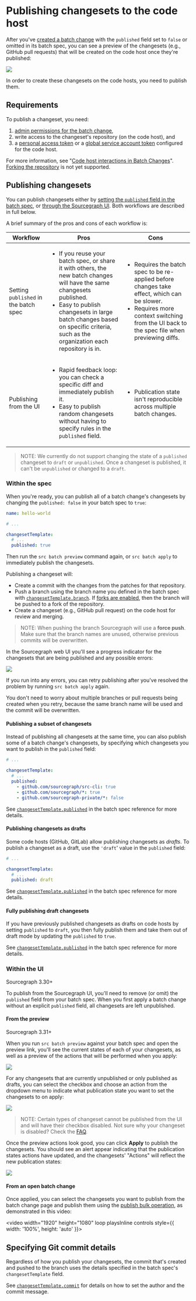 # Publishing changesets to the code host

After you've [created a batch change](/batch_changes/how-tos/creating_a_batch_change) with the `published` field set to `false` or omitted in its batch spec, you can see a preview of the changesets (e.g., GitHub pull requests) that will be created on the code host once they're published:

<img src="https://sourcegraphstatic.com/docs/images/batch_changes/browser_batch_created.png" />

In order to create these changesets on the code hosts, you need to publish them.

## Requirements

To publish a changeset, you need:

1. [admin permissions for the batch change](/batch_changes/explanations/permissions_in_batch_changes#permission-levels-for-batch-changes),
1. write access to the changeset's repository (on the code host), and
1. a [personal access token](/batch_changes/how-tos/configuring_credentials#personal-access-tokens) or a [global service account token](/batch_changes/how-tos/configuring_credentials#global-service-account-tokens) configured for the code host.

For more information, see "[Code host interactions in Batch Changes](/batch_changes/explanations/permissions_in_batch_changes#code-host-interactions-in-batch-changes)".
[Forking the repository](/batch_changes/explanations/introduction_to_batch_changes#known-issues) is not yet supported.

## Publishing changesets

You can publish changesets either by [setting the `published` field in the batch spec](#within-the-spec), or [through the Sourcegraph UI](#within-the-ui). Both workflows are described in full below.

A brief summary of the pros and cons of each workflow is:

<table class="publishing-changesets">
  <thead>
    <tr>
      <th>Workflow</th>
      <th>Pros</th>
      <th>Cons</th>
    </tr>
  </thead>
  <tbody>
    <tr>
      <td>
        <div>
          Setting <code>published</code> in the batch spec
        </div>
      </td>
      <td>
        <ul>
          <li>
            If you reuse your batch spec, or share it with others, the new batch changes will have the same changesets published.
          </li>
          <li>
            Easy to publish changesets in large batch changes based on specific criteria, such as the organization each repository is in.
          </li>
        </ul>
      </td>
      <td>
        <ul>
          <li>
            Requires the batch spec to be re-applied before changes take effect, which can be slower.
          </li>
          <li>
            Requires more context switching from the UI back to the spec file when previewing diffs.
          </li>
        </ul>
      </td>
    </tr>
    <tr>
      <td>
        <div>
          Publishing from the UI
        </div>
      </td>
      <td>
        <ul>
          <li>
            Rapid feedback loop: you can check a specific diff and immediately publish it.
          </li>
          <li>
            Easy to publish random changesets without having to specify rules in the <code>published</code> field.
          </li>
        </ul>
      </td>
      <td>
        <ul>
          <li>
            Publication state isn't reproducible across multiple batch changes.
          </li>
        </ul>
      </td>
    </tr>
  </tbody>
</table>

>NOTE: We currently do not support changing the state of a `published` changeset to `draft` or `unpublished`. Once a changeset is published, it can't be `unpublished` or changed to a `draft`.

### Within the spec

When you're ready, you can publish all of a batch change's changesets by changing the `published: false` in your batch spec to `true`:

```yaml
name: hello-world

# ...

changesetTemplate:
  # ...
  published: true
```

Then run the `src batch preview` command again, or `src batch apply` to immediately publish the changesets.

Publishing a changeset will:

- Create a commit with the changes from the patches for that repository.
- Push a branch using the branch name you defined in the batch spec with [`changesetTemplate.branch`](/batch_changes/references/batch_spec_yaml_reference#changesettemplate-branch). If [forks are enabled](/admin/config/batch_changes#forks), then the branch will be pushed to a fork of the repository.
- Create a changeset (e.g., GitHub pull request) on the code host for review and merging.

> NOTE: When pushing the branch Sourcegraph will use a **force push**. Make sure that the branch names are unused, otherwise previous commits will be overwritten.

In the Sourcegraph web UI you'll see a progress indicator for the changesets that are being published and any possible errors:

<img src="https://sourcegraphstatic.com/docs/images/batch_changes/publishing_changesets_viewing_progress_and_errors.png" />

If you run into any errors, you can retry publishing after you've resolved the problem by running `src batch apply` again.

You don't need to worry about multiple branches or pull requests being created when you retry, because the same branch name will be used and the commit will be overwritten.

#### Publishing a subset of changesets

Instead of publishing all changesets at the same time, you can also publish some of a batch change's changesets, by specifying which changesets you want to publish in the `published` field:

```yaml
# ...

changesetTemplate:
  # ...
  published:
    - github.com/sourcegraph/src-cli: true
    - github.com/sourcegraph/*: true
    - github.com/sourcegraph-private/*: false
```

See [`changesetTemplate.published`](/batch_changes/references/batch_spec_yaml_reference#changesettemplate-published) in the batch spec reference for more details.

#### Publishing changesets as drafts

Some code hosts (GitHub, GitLab) allow publishing changesets as _drafts_. To publish a changeset as a draft, use the `'draft`' value in the `published` field:

```yaml
# ...

changesetTemplate:
  # ...
  published: draft
```

See [`changesetTemplate.published`](/batch_changes/references/batch_spec_yaml_reference#changesettemplate-published) in the batch spec reference for more details.

#### Fully publishing draft changesets

If you have previously published changesets as drafts on code hosts by setting `published` to `draft`, you then fully publish them and take them out of draft mode by updating the `published` to `true`.

See [`changesetTemplate.published`](/batch_changes/references/batch_spec_yaml_reference#changesettemplate-published) in the batch spec reference for more details.

### Within the UI

<span class="badge badge-note">Sourcegraph 3.30+</span>

To publish from the Sourcegraph UI, you'll need to remove (or omit) the `published` field from your batch spec. When you first apply a batch change without an explicit `published` field, all changesets are left unpublished.

#### From the preview

<span class="badge badge-note">Sourcegraph 3.31+</span>

When you run `src batch preview` against your batch spec and open the preview link, you'll see the current states of each of your changesets, as well as a preview of the actions that will be performed when you apply:

<img src="https://sourcegraphstatic.com/docs/images/batch_changes/publish_ui_browser_preview.png" />

For any changesets that are currently unpublished or only published as drafts, you can select the checkbox and choose an action from the dropdown menu to indicate what publication state you want to set the changesets to on apply:

<img src="https://sourcegraphstatic.com/docs/images/batch_changes/publish_ui_browser_select_action_on_apply.png" />

> NOTE: Certain types of changeset cannot be published from the UI and will have their checkbox disabled. Not sure why your changeset is disabled? Check the [FAQ](/batch_changes/references/faq#why-is-the-checkbox-on-my-changeset-disabled-when-i-m-previewing-a-batch-change).

Once the preview actions look good, you can click **Apply** to publish the changesets. You should see an alert appear indicating that the publication states actions have updated, and the changesets' "Actions" will reflect the new publication states:

<img src="https://sourcegraphstatic.com/docs/images/batch_changes/publish_ui_browser_preview_update.png" />

#### From an open batch change

Once applied, you can select the changesets you want to publish from the batch change page and publish them using the [publish bulk operation](/batch_changes/how-tos/bulk_operations_on_changesets), as demonstrated in this video:

<video width="1920" height="1080" loop playsInline controls style={{ width: '100%', height: 'auto' }}>
  <source src="https://sourcegraphstatic.com/docs/videos/batch_changes/publish-ui-docs.mp4" type="video/mp4"/>
</video>

## Specifying Git commit details

Regardless of how you publish your changesets, the commit that's created and pushed to the branch uses the details specified in the batch spec's `changesetTemplate` field.

See [`changesetTemplate.commit`](/batch_changes/references/batch_spec_yaml_reference#changesettemplate-commit) for details on how to set the author and the commit message.
